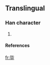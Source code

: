 ==Translingual==
===Han character===
{{Han char|rn=30|rad=口|as=06|sn=9|four=|canj=口心金尸竹 (RPCSH)}}
# {{defn|Han|sort=口06}}
====References====
{{Han ref|kx=0189.271|dj=0409.140|hdz=10620.051|uh=54DB|ud=21723}}

[[fr:哛]]